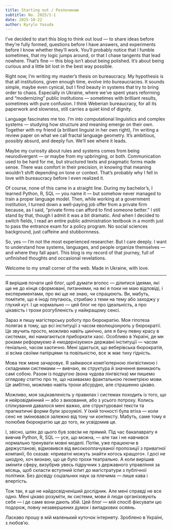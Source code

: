 ```yaml
---
title: Starting out / Розпочинаю
subtitle: No. 2025/1-1
date: 2025-10-22
author: Kyrylo Yasuda
---
```


I’ve decided to start this blog to think out loud — to share ideas before they’re fully formed, questions before I have answers, and experiments before I know whether they’ll work. You’ll probably notice that I fumble sometimes, that my logic jumps around, or that I chase tangents that lead nowhere. That’s fine — this blog isn’t about being polished. It’s about being curious and a little bit lost in the best way possible.

Right now, I’m writing my master’s thesis on bureaucracy. My hypothesis is that all institutions, given enough time, evolve into bureaucracies. It sounds simple, maybe even cynical, but I find beauty in systems that try to bring order to chaos. Especially in Ukraine, where we’ve spent years reforming and “modernizing” public institutions — sometimes with brilliant results, sometimes with pure confusion. I think Weberian bureaucracy, for all its paperwork and slowness, still carries a quiet kind of dignity.

Language fascinates me too. I’m into computational linguistics and complex systems — studying how structure and meaning emerge on their own. Together with my friend (a brilliant linguist in her own right), I’m writing a review paper on what we call fractal language geometry. It’s ambitious, possibly absurd, and deeply fun. We’ll see where it leads.

Maybe my curiosity about rules and systems comes from being neurodivergent — or maybe from my upbringing, or both. Communication used to be hard for me, but structured texts and pragmatic forms made sense. There was comfort in their precision, in knowing that meaning wouldn’t shift depending on tone or context. That’s probably why I fell in love with bureaucracy before I even realized it.

Of course, none of this came in a straight line. During my bachelor’s, I learned Python, R, SQL — you name it — but somehow never managed to train a proper language model. Then, while working at a government institution, I turned down a well-paying job offer from a private firm because, as I said, “private firms can afford to find someone better.” I still stand by that, though I admit it was a bit dramatic. And when I decided to switch fields, I read an entire public administration textbook in a month just to pass the entrance exam for a policy program. No social sciences background, just caffeine and stubbornness.

So, yes — I’m not the most experienced researcher. But I care deeply. I want to understand how systems, languages, and people organize themselves — and where they fall apart. This blog is my record of that journey, full of unfinished thoughts and occasional revelations.

Welcome to my small corner of the web. Made in Ukraine, with love.

----------

Я вирішив почати цей блог, щоб думати вголос — ділитися ідеями, які ще не до кінця сформовані, питаннями, на які я поки не маю відповіді, і експериментами, про які ще не знаю, чи спрацюють. Ви, мабуть, помітите, що я іноді плутаюсь, стрибаю з теми на тему або заходжу у глухий кут. І це нормально — цей блог не про ідеальність, а про цікавість і трохи розгубленість у найкращому сенсі.

Зараз я пишу магістерську роботу про бюрократію. Моя гіпотеза полягає в тому, що всі інституції з часом еволюціонують у бюрократії. Це звучить просто, можливо навіть цинічно, але я бачу певну красу в системах, які намагаються приборкати хаос. Особливо в Україні, де ми роками реформуємо й «модернізуємо» державні інституції — часом геніально, часом хаотично. Мені здається, що веберівська бюрократія, зі всіма своїми папірцями та повільністю, все ж має тиху гідність.

Мова теж мене зачаровує. Я займаюся комп’ютерною лінгвістикою і складними системами — вивчаю, як структура й значення виникають самі собою. Разом із подругою (вона чудова лінгвістка) ми пишемо оглядову статтю про те, що називаємо фрактальною геометрією мови. Це амбітно, можливо навіть трохи абсурдно, але страшенно цікаво.

Можливо, моя зацікавленість у правилах і системах походить із того, що я нейровідмінний — або з виховання, або з усього потроху. Колись спілкування давалося мені важко, але структуровані тексти та прагматичні форми були зрозумілі. У їхній точності була втіха — коли сенс не змінювався залежно від тону чи контексту. Мабуть, саме тому я полюбив бюрократію ще до того, як усвідомив це.

І, звісно, шлях до цього був зовсім не прямий. Під час бакалаврату я вивчив Python, R, SQL — усе, що можна, — але так і не навчився нормально тренувати мовні моделі. Потім, уже працюючи в держустанові, відмовився від високооплачуваної пропозиції з приватної компанії, бо сказав: «приватні можуть знайти когось кращого». І досі не шкодую, хоч визнаю, що це було трохи театрально. А коли вирішив змінити сферу, визубрив увесь підручник з державного управління за місяць, щоб скласти вступний іспит до магістратури з публічної політики. Без досвіду соціальних наук за плечима — лише кава і впертість.

Тож так, я ще не найдосвідченіший дослідник. Але мені справді не все одно. Мені цікаво розуміти, як системи, мови й люди організовують себе — і де саме вони дають збій. Цей блог — мій спосіб фіксувати цю подорож, повну незавершених думок і випадкових осяянь.

Ласкаво прошу в мій маленький куточок інтернету. Зроблено в Україні, з любов’ю.
